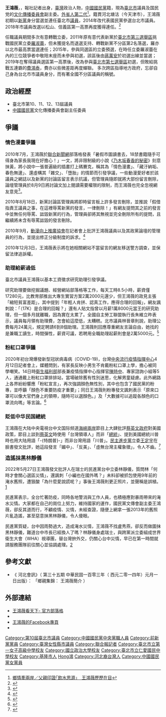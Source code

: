 {{undue|time=2019-02-18}}
{{Infobox Officeholder
|name          = 王鴻薇
|image         = 王鴻薇2.jpg
|office        =[[File:Flag_of_Taipei_City.svg|25px]] [[臺北市議會|臺北市議會]]第10－13屆[[議員|議員]]
|term_start    = 2006年12月25日
|term_end      = 
|constituency  = [[臺北市第三選舉區|臺北市第三選舉區]]（[[松山區_(臺北市)|松山]]、[[信義區_(臺北市)|信義]]）
|sex           = 女
|birth_date    = {{Birth date and age|1964|7|10}}
|birth_place   = {{ROC|臺灣省}}[[基隆市|基隆市]]<!--1945年~2000年基隆市由臺灣省所管轄-->
|nationality   = {{ROC}}
| party = {{Np|19px}}（2006年－2013年）<br>{{Kmt}}（2013年－）
|parents       = 
|children      = 3女
|profession    = [[記者|記者]]、[[政治人物|政治人物]]
|配偶          = 陶允正
|religion      = 
|website       = 
|educate       =
*[[國立政治大學|國立政治大學]]新聞學系文學學士
*[[臺北市立第一女子高級中學|臺北市立第一女子高級中學]]
*[[臺北市立仁愛國民中學|臺北市立仁愛國民中學]]
*[[臺北市松山區民權國民小學|臺北市松山區民權國民小學]]
|past          =
*[[臺灣時報|臺灣時報]]財經組記者
*[[工商時報|工商時報]]金融組記者
*[[聯合報|聯合報]]經濟組記者
*[[聯合報|聯合報]]經濟組組長
*[[聯合報|聯合報]]經濟組召集人
*[[聯合報|聯合報]]採訪中心副主任
*[[聯合報|聯合報]]大臺北中心主任
*[[中國國民黨|中國國民黨]]文化傳播委員會副主任委員
*[[臺北市議會|臺北市議會]]第10-13屆議員<br>{{Color|blue|（2006年12月25日－2022年12月25日）}}
}}

'''王鴻薇'''，{{BD|1964年|7月10日|||W王}}，報社記者出身，[[臺灣|臺灣]]政治人物，[[中國國民黨|中國國民黨]]籍，現為[[臺北市|臺北市]]議員及国民党的[[中國國民黨中央委員會文化傳播委員會|文化傳播委員會]]副主委。[[臺灣外省人後代|外省人第二代]]<ref>[https://www.nownews.com/news/20161002/2257404/ 鄉情牽兩岸／父親印證｢飲水思源｣　王鴻薇歷歷在目]</ref>。籍貫河北塘沽（今天津市），王鴻薇初期以[[新黨|新黨]]身分當選並連任臺北市[[台北市議員列表|議員]]，2014年改代表國民黨參選台北市議員。2018年市議員改選以松山、信義區第一高票再度獲得連任。<ref>{{Cite news|url=https://news.ltn.com.tw/news/politics/breakingnews/2743416|title=北市立委初選藍營爆派系對決 綠營「艱困」6區徵召|author=邱灝唐|date=2019-03-29|work=|accessdate=2019-04-02|archive-url=https://web.archive.org/web/20190402094746/https://news.ltn.com.tw/news/politics/breakingnews/2743416|archive-date=2019-04-02|dead-url=no}}</ref>

任職議員期間多次有意轉戰立委，2011年原有意代表新黨於[[臺北市第三選舉區|臺北市第三選舉區]]挑戰國民黨立委[[羅淑蕾|羅淑蕾]]，但未獲提名而退選支持、轉戰新黨不分區第2名落選，羅亦以北市最高票當選連任；2015年，參與同選區的立委預選，在時任立委羅淑蕾在內的三位競爭者中敬陪末座而未參與初選，該區後由[[蔣萬安|蔣萬安]]於初選出線並當選；2019年在奪得議員選區第一高票後，改為參與[[臺北市第七選舉區|臺北市第七選舉區]]初選，但敗給挑戰五連霸的[[費鴻泰|費鴻泰]]，費亦以些微差距再度蟬聯。
多次跨區指導地方政府，忘卻自己身為台北市市議員身分，而有著全國不分區議員的稱號。

==政治經歷==
*臺北市第10、11、12、13屆議員
*[[中國國民黨|中國國民黨]]文化傳播委員會副主任委員

==爭議==
===情色漫畫爭議===
2010年7月，王鴻薇於[[聯合新聞網|聯合新聞網]]部落格發表「暑假市圖讀書去，18禁書籍隨手可得身為家長我現在好擔心！」一文，將非限制級的小說《[[乃木坂春香的秘密|乃木坂春香的秘密]]》刻意抹黃，將小說中一張普遍級的插畫打上碼賽克，稱其為「情色漫畫」、「藏汙納垢、春色無邊」、還虛構其「雜交」、「墮胎」的情節而引發爭議，一些動漫愛好者於該議員之網誌以及新黨的討論區留言表示抗議，但管理員隨即就將大部份留言刪除，論壇管理員於8月9日將討論文加上閱讀需要權限的限制，而王鴻薇也完全忽視網友意見<ref>{{Cite web |url=http://blog.udn.com/wong2006/4227814 |title=暑假市圖讀書去，18禁書籍隨手可得 身為家長我現在好擔心! |accessdate=2019-06-28 |archive-date=2019-06-08 |archive-url=https://web.archive.org/web/20190608113746/http://blog.udn.com/wong2006/4227814 |dead-url=no }}</ref>。

2010年8月18日，新黨討論區管理員將即時留言板上許多發言刪除，並推說「假借指責王議員之事，在這裡辱罵新黨的發言，一律刪除！」有網友提問其之前的發言中並無任何辱罵、詆毀新黨的行為，管理員卻將其無視並完全刪除所有的提問，且繼續將未含有辱罵詆毀的發言刪除。

2010年9月，[[動漫向上推廣協會|動漫向上推廣協會]]在記者會上批評王鴻薇議員以及其政黨論壇的管理員的行為，並提出修正分級制度的訴求。<ref>
{{cite news | author= | title=市圖暗藏春色 動漫迷抗議抹黃－民視新聞 | url=https://www.youtube.com/watch?v=5QBc1ItQfhQ&list=PLAB1FA73CF41A58C8&index=4 | work=民視綜合頻道 Formosa TV General Channel | date=2010-09-26 | accessdate=2010-09-26 | archive-url=https://web.archive.org/web/20170305135446/https://www.youtube.com/watch?v=5QBc1ItQfhQ&list=PLAB1FA73CF41A58C8&index=4 | archive-date=2017-03-05 | dead-url=no }}
</ref>

2010年12月3日，王鴻薇表示將在她相關網站不當留言的網友移送警方調查，並保留法律追訴權。

===助理給薪過低===
臺北市議員王鴻薇以基本工資徵求研究助理引發爭議。

研究助理要做挖掘議題、經營網站部落格等工作，每天工時8.5小時，薪資僅17280元，比教育部推出大專生實習方案2萬2000元還少，但王鴻薇的政見主張「縮短貧富差距」，其中提到「年輕人肯拼、認真工作，應得合理的回報」，網友諷刺說：「（17K）是合理的回報？」還有人貼文指曾以月薪1萬8000元當王的研究助理，但一個多月就離職，因為實在太累了。全國自主勞工聯盟執行長朱維立昨表示，議員每月領有助理費，怎會給這麼低，太糟糕。北市議員林晉章則說，助理公費每月24萬元，規定聘請6到8個助理。王鴻薇則回應尊重網友言論自由，她找的是兼職工讀生，時間彈性，薪資可議，若聘用全職助理起薪則會是2萬5000元。<ref>{{cite news | author=蔡亞樺 | title=1.7萬徵助理 王鴻薇挨轟 勞團痛批太糟糕 王：兼職工讀薪可議 | url=http://www.appledaily.com.tw/appledaily/article/headline/20100411/32427904 | work=蘋果日報 | date=2010-04-11 | accessdate=2014-12-26 | archive-url=https://web.archive.org/web/20140913093405/http://www.appledaily.com.tw/appledaily/article/headline/20100411/32427904/ | archive-date=2014-09-13 | dead-url=no }}</ref>

===粉紅口罩爭議===

2020年初台灣爆發新型冠狀病毒病（COVID-19)，台灣[[國家衛生指揮中心中央流行疫情指揮中心|中央流行疫情指揮中心]]4月12日記者會上，媒體問到，有家長反映小男生不肯戴粉紅口罩上學，擔心被同學嘲笑。14日時[[中華民國衛生福利部|衛生福利部]]部長兼疫情指揮中心指揮官[[陳時中|陳時中]]、專家諮詢小組等5人，通通戴上粉紅口罩排排站，當場破除舊有性別迷思，化解男童疑慮。此外網路上各界紛紛響應「粉紅宣言」，再次強調顏色無性別，其中也包含了國民黨的粉專，並呼籲「顏色不重要防疫才重要」；同日王鴻薇則粉專發文諷刺表示「原來口罩可以像大官們身上的領帶，隨時可以選顏色。」及「大數據可以追蹤各顏色的口罩流向嗎」等言論。<ref>{{cite news | author= | title=王鴻薇酸大官能挑口罩顏色　豈料韓國瑜也跟進粉紅狂潮 | url=https://tw.news.appledaily.com/politics/20200414/ZM3OJMMXS4MRJEWFJ4N3LOV4FY/ | work=蘋果日報 | date=2020-04-15 | accessdate=2020-04-15 | archive-url=https://tw.news.appledaily.com/politics/20200414/ZM3OJMMXS4MRJEWFJ4N3LOV4FY/ | archive-date=2020-04-15 | dead-url=no }}</ref>

===貶低中华民国總統===
王鴻薇在大陆中央電視台中文国际频道[[海峽兩岸_(電視節目)|海峽兩岸]]節目上大肆批評[[蔡英文政府|蔡英文政府]]對美國政策，節目上談到[[蔡英文|蔡英文]]時使用「台灣領導人」而非「[[中華民國總統|總統]]」、提到美國總統川普時也用大陆用語「-{特朗普}-」而非台灣用語「川普」。[[民主進步黨|民主進步黨]]立委[[王定宇|王定宇]]在臉書發文批評，她這段發言「媚中」、「反美」、「虛無台灣主權象徵」，令人不齒。<ref>{{cite news | author= | title=王鴻薇登《央視》節目稱蔡英文「領導人」 王定宇批：發言令人不齒 | url=https://www.ftvnews.com.tw/AMP/News_Amp.aspx?id=2020504W0121 | work=民視新聞網 | date=2020-05-04 | accessdate=2020-05-04 | archive-url=https://web.archive.org/web/20200703183740/https://www.ftvnews.com.tw/AMP/News_Amp.aspx?id=2020504W0121 | archive-date=2020-07-03 | dead-url=no }}</ref>

'''<big>造謠抹黑林靜儀</big>'''

2022年5月27日王鴻薇發文批評人在瑞士的民進黨台中立委林靜儀，質問林「何時才會關心選區災情」，還諷刺「小編也在國外嗎？」未料卻被抓包使用9年前的淹水舊照，遭狠酸「為什麼愛說謊呢？」事後王鴻薇則更正照片，並聲稱是誤植。[https://news.ltn.com.tw/news/politics/breakingnews/3941339]

民進黨表示，全台忙著防疫，同時各地警消與工作人員，也積極應對暴雨帶來的淹水災情。大家都在自己的崗位上努力，維持國家的運作，國民黨文傳會副主委王鴻薇，卻反其道而行，不顧疫情、災情，未經查證，隨便上網拿一張2013年的舊照片亂造謠，甚至惡意抹黑林靜儀，令人傻眼。

民進黨質疑，台中因雨勢過大，造成淹水災情，王鴻薇不找盧秀燕，卻反而做圖抹黑林靜儀，難道台中市長已經換人了嗎？林靜儀身處瑞士，與跨黨派立委組成世界衛生大會（WHA）視導團，替台灣拚外交，仍關心台中災情，早已在第一時間就請服務團隊前往關心並協調處理。[https://www.ettoday.net/news/20220527/2260652.htm]


==參考文獻==
{{commons category|Wang Hong-wei}}
{{reflist|2}}

* 《 河北會訊》（ 第三十五期 中華民固一百零三年（ 西元二零一四年）元月一日出版）： 「鄉親集錦： 王鴻薇簡介 ）

==外部連結==
*[http://blog.udn.com/wong2006 王鴻薇看天下- 官方部落格] {{Wayback|url=http://blog.udn.com/wong2006 |date=20100826033834 }}
*{{Facebook|hungwei.org}}
*[https://www.facebook.com/profile.php?id=100001119397929 王鴻薇的Facebook專頁] {{Wayback|url=https://www.facebook.com/profile.php?id=100001119397929 |date=20210616043135 }}
*{{youtube|user=wanghungwei}}

{{第10屆臺北市議員}} 
{{第11屆臺北市議員}} 
{{第12屆臺北市議員}} 
{{第13屆臺北市議員}} 

[[Category:第10屆臺北市議員|Category:第10屆臺北市議員]]
[[Category:中國國民黨中央黨職人員|Category:中國國民黨中央黨職人員]]
[[Category:前新黨黨員|Category:前新黨黨員]]
[[Category:臺灣女性縣市議員|Category:臺灣女性縣市議員]]
[[Category:聯合報記者|Category:聯合報記者]]
[[Category:臺北市立第一女子高級中學校友|Category:臺北市立第一女子高級中學校友]]
[[Category:國立政治大學校友|Category:國立政治大學校友]]
[[Category:臺北市立仁愛國民中學校友|Category:臺北市立仁愛國民中學校友]]
[[Category:基隆市人|Category:基隆市人]]
[[Category:王姓|Hong鴻]]
[[Category:河北裔台灣人|Category:河北裔台灣人]]
[[Category:中國國民黨女黨員|Category:中國國民黨女黨員]]